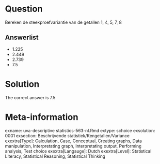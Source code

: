 Question
========

Bereken de steekproefvariantie van de getallen 1, 4, 5, 7, 8 

Answerlist
----------
* 1.225
* 2.449
* 2.739
* 7.5

Solution
========

The correct answer is  7.5 

Meta-information
================
exname: uva-descriptive statistics-563-nl.Rmd 
extype: schoice 
exsolution: 0001 
exsection: Beschrijvende statistiek/Kengetallen/Variance
exextra[Type]: Calculation, Case, Conceptual, Creating graphs, Data manipulation, Interpretating graph, Interpretating output, Performing analysis, Test choice 
exextra[Langauge]: Dutch 
exextra[Level]: Statistical Literacy, Statistical Reasoning, Statistical Thinking 
